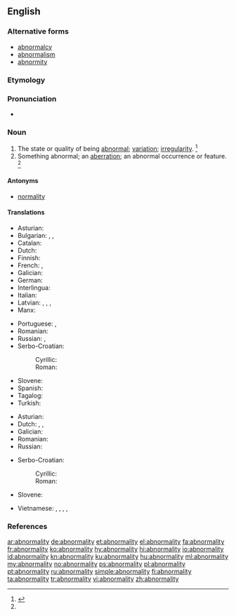 ==English==

===Alternative forms===
* [[abnormalcy]]
* [[abnormalism]]
* [[abnormity]]

===Etymology===
{{suffix|abnormal|ity|lang=en}}

===Pronunciation===
* {{a|US}} {{IPA|/ˌæbˌnɔɹˈmæl.ət.i/|/ˌæbˌnɔɹˈmæl.ɪt.i/|/ˌæbˌnɚˈmæl.ət.i/|/ˌæbˌnɚˈmæl.ɪt.i/|lang=en}}

===Noun===
{{en-noun|~|abnormalities}}

# The state or quality of being [[abnormal]]; [[variation]]; [[irregularity]]. {{defdate|First attested in the mid 19<sup>th</sup> century.}}<ref name=SOED>{{R:SOED5|page=6}}</ref>
# Something abnormal; an [[aberration]]; an abnormal occurrence or feature. {{defdate|First attested in the mid 19<sup>th</sup> century.}}<ref name=SOED/>

====Antonyms====
* [[normality]]

====Translations====
{{trans-top|state of being abnormal}}
* Asturian: {{t|ast|anormalidá|f}}
* Bulgarian: {{t+|bg|неправилност}}, {{t+|bg|необичайност}}, {{t+|bg|ненормалност}}
* Catalan: {{t|ca|anormalitat|f}}
* Dutch: {{t+|nl|abnormaliteit|m}}
* Finnish: {{t+|fi|poikkeavuus}}
* French: {{t+|fr|anomalie|f}}, {{t+|fr|anormalité|f}}
* Galician: {{t+|gl|anormalidade|f}}
* German: {{t+|de|Abweichung}}
* Interlingua: {{t|ia|anormalitate}}
* Italian: {{t+|it|anomalia|f}}
* Latvian: {{t|lv|nenormālums|m}}, {{t|lv|nenormālība|f}}, {{t|lv|neparastums|m}}, {{t|lv|neparastība|f}}
* Manx: {{t|gv|neureiltys|m}}
{{trans-mid}}
* Portuguese: {{t+|pt|anormalidade}}, {{t+|pt|anomalia}}
* Romanian: {{t+|ro|anormalitate|f}}
* Russian: {{t+|ru|ненорма́льность|f}}, {{t+|ru|непра́вильность|f}}
* Serbo-Croatian:
*: Cyrillic: {{t|sh|абнорма́лно̄ст|f}}
*: Roman: {{t|sh|abnormálnōst|f}}
* Slovene: {{t|sl|àbnormálnost|f}}
* Spanish: {{t+|es|anormalidad|f}}
* Tagalog: {{t|tl|abnormalidad}}
* Turkish: {{t+|tr|anormallik}}
{{trans-bottom}}

{{trans-top|something abnormal}}
* Asturian: {{t|ast|anormalidá|f}}
* Dutch: {{t+|nl|abnormaliteit|m}}, {{t+|nl|afwijking|m}}, {{t|nl|misvorming|m}}
* Galician: {{t+|gl|anormalidade|f}}
* Romanian: {{t+|ro|anormalitate|f}}
* Russian: {{t+|ru|анома́лия|f}}
{{trans-mid}}
* Serbo-Croatian:
*: Cyrillic: {{t|sh|абнорма́лно̄ст|f}}
*: Roman: {{t|sh|abnormálnōst|f}}
* Slovene: {{t|sl|àbnormálnost|f}}
{{trans-bottom}}

{{checktrans-top}}
* Vietnamese: {{t-check|vi|sự không bình thường}}, {{t-check|vi|sự khác thường}}, {{t-check|vi|sự dị thường}}, {{t-check|vi|vật kỳ quái}}, {{t-check|vi|quái vật}}
{{trans-mid}}
{{trans-bottom}}

===References===
<references/>

[[ar:abnormality]]
[[de:abnormality]]
[[et:abnormality]]
[[el:abnormality]]
[[fa:abnormality]]
[[fr:abnormality]]
[[ko:abnormality]]
[[hy:abnormality]]
[[hi:abnormality]]
[[io:abnormality]]
[[id:abnormality]]
[[kn:abnormality]]
[[ku:abnormality]]
[[hu:abnormality]]
[[ml:abnormality]]
[[my:abnormality]]
[[no:abnormality]]
[[ps:abnormality]]
[[pl:abnormality]]
[[pt:abnormality]]
[[ru:abnormality]]
[[simple:abnormality]]
[[fi:abnormality]]
[[ta:abnormality]]
[[tr:abnormality]]
[[vi:abnormality]]
[[zh:abnormality]]